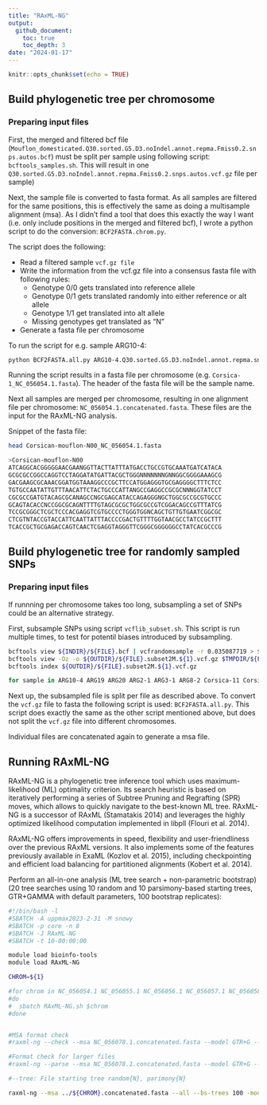```yaml
---
title: "RAxML-NG"
output: 
  github_document:
    toc: true
    toc_depth: 3
date: "2024-01-17"
---
```


```r
knitr::opts_chunk$set(echo = TRUE)
```

## Build phylogenetic tree per chromosome
### Preparing input files

First, the merged and filtered bcf file (`Mouflon_domesticated.Q30.sorted.G5.D3.noIndel.annot.repma.Fmiss0.2.snps.autos.bcf`) must be split per sample using following script: `bcftools_samples.sh`. This will result in one `Q30.sorted.G5.D3.noIndel.annot.repma.Fmiss0.2.snps.autos.vcf.gz` file per sample)

Next, the sample file is converted to fasta format. As all samples are filtered for the same positions, this is effectively the same as doing a multisample alignment (msa). As I didn't find a tool that does this exactly the way I want (i.e. only include positions in the merged and filtered bcf), I wrote a python script to do the conversion: `BCF2FASTA.chrom.py`. \

The script does the following:  \

* Read a filtered sample `vcf.gz file` \
* Write the information from the vcf.gz file into a consensus fasta file with following rules: \
    + Genotype 0/0 gets translated into reference allele \
    + Genotype 0/1 gets translated randomly into either reference or alt allele \
    + Genotype 1/1 get translated into alt allele \
    + Missing genotypes get translated as "N" \
* Generate a fasta file per chromosome

To run the script for e.g. sample ARG10-4:
```bash
python BCF2FASTA.all.py ARG10-4.Q30.sorted.G5.D3.noIndel.annot.repma.snps.autos.Fmiss0.1.subset2M.1.vcf.gz ARG10-4
```

Running the script results in a fasta file per chromosome (e.g. `Corsica-1_NC_056054.1.fasta`). The header of the fasta file will be the sample name. 

Next all samples are merged per chromosome, resulting in one alignment file per chromosome: `NC_056054.1.concatenated.fasta`. These files are the input for the RAxML-NG analysis.

Snippet of the fasta file:

```bash
head Corsican-mouflon-N00_NC_056054.1.fasta 

>Corsican-mouflon-N00
ATCAGGCACGGGGGAACGAANGGTTACTTATTTATGACCTGCCGTGCAAATGATCATACA
GCGCGCCGGCCAGGTCCTAGGATATGATTACGCTGGGNNNNNNNGNNGGCGGGGAAAGCG
GACGAAGCGCAAACGGATGGTAAAGGCCCGCTTCCATGGAGGGTGCGAGGGGCTTTCTCC
TGTGCCAATATTGTTTAACATTCTACTGCCCATTANGCCGAGGCCGCGCNNNGGTATCCT
CGCGCCGATGTACAGCGCANAGCCNGCGAGCATACCAGAGGGNGCTGGCGCCGCGTGCCC
GCAGTACACCNCCGGCGCAGNTTTTGTAGCGCGCTGGCGCCGTCGGACAGCCGTTTATCG
TCCGCGGGCTCGCTCCCACGAGGTCGTGCCCCTGGGTGGNCAGCTGTTGTGAATCGGCGC
CTCGTNTACCGTACCATTCAATTATTTACCCCGACTGTTTTGGTAACGCCTATCCGCTTT
TCACCGCTGCGAGACCAGTCAACTCGAGGTAGGGTTCGGGCGGGGGGCCTATCACGCCCG

```
## Build phylogenetic tree for randomly sampled SNPs
### Preparing input files
If runnning per chromosome takes too long, subsampling a set of SNPs could be an alternative strategy.

First, subsample SNPs using script `vcflib_subset.sh`. This script is run multiple times, to test for potentil biases introduced by subsampling. 

```bash
bcftools view ${INDIR}/${FILE}.bcf | vcfrandomsample -r 0.035087719 > $TMPDIR/${FILE}.subset2M.${1}.vcf
bcftools view -Oz -o ${OUTDIR}/${FILE}.subset2M.${1}.vcf.gz $TMPDIR/${FILE}.subset2M.${1}.vcf
bcftools index ${OUTDIR}/${FILE}.subset2M.${1}.vcf.gz
```

```bash
for sample in ARG10-4 ARG19 ARG20 ARG2-1 ARG3-1 ARG8-2 Corsica-11 Corsica-7 Corsica-F1 Corsica-M1 Corsican-mouflon-N00 Corsican-Mouflon-N43 Corsican-mouflon-N47 Corsican-mouflon-N76 Corsican-mouflon-N77 Corsican-mouflon-N83 Corsican-mouflon-N85 Corsican-mouflon-N90 Corsican-mouflon-N96 Corsican-mouflon-N97 cym002 cym003 cym004 cym006 cym007 cym008 cym009 cym011 cym012 Montes-1 Montes-2 Montes-3 Montes-4 Montes-5 Montes-6 Ogliastra-11 Ogliastra-12 Ogliastra-13 Ogliastra-14 Ogliastra-15 Ogliastra-18 Ogliastra-19 Ogliastra-1 Ogliastra-3 Ogliastra-4 Ogliastra-6 Ogliastra-9 MUF1 MUF2-1 MUF3-1 OGA018 KR15 SH20 YZ.11 BAT_IOSW_r1 Ogliastra-17 Altamurana_SRR12396902 Altamurana_SRR12396903 Awassi_SRR11657624 Awassi_SRR501872 Awassi_SRR501890 Awassi_SRR501893 Bighorn_SRR16036485 Bighorn_SRR16036486 Bighorn_SRR16036488 Bighorn_SRR16036489 Bighorn_SRR16036516 Bighorn_SRR2418288 Castellana_SRR501883 Castellana_SRR501904 Churra_SRR501848 Churra_SRR501909 Dman_ERR277069 Dman_ERR277070 Dman_ERR277072 Dman_ERR283423 Dman_ERR283429 Dman_ERR318904 Dorset_SRR19144758 Finnsheep_SRR11657546 Finnsheep_SRR11657547 Finnsheep_SRR11657549 Finnsheep_SRR11657550 Finnsheep_SRR11657551 Finnsheep_SRR11657552 Gotland_SRR11657694 Gotland_SRR11657695 Gotland_SRR11657696 Gotland_SRR11657698 Gotland_SRR11657699 Gotland_SRR11657700 Karakas_SRR501849 Karakas_SRR501886 Laucane_SRR501850 Laucane_SRR501851 Merino_SRR11657662 Merino_SRR11657672 Merino_SRR5991165 Merino_SRR5991255 Merino_SRR5991344 Merino_SRR5991463 Norduz_SRR501869 Norduz_SRR501888 Ojalada_SRR501900 Ojalada_SRR501911 Ossimi_SRR12396862 Ossimi_SRR12396863 Ouessant_SRR11657536 Ouessant_SRR11657540 Ouessant_SRR11657541 Ouessant_SRR11657720 Ouessant_SRR11657722 PagIsland_SRR12396860 PagIsland_SRR12396864 PagIsland_SRR12396915 Rambouillet_SRR6305143 Romney_SRR12396925 Romney_SRR12396992 Romney_SRR19144935 Romney_SRR19144964 Romney_SRR501859 Sakiz_SRR501843 Sakiz_SRR501878 Salz_SRR501841 Salz_SRR501842 ScottishBlackface_ERR9577158 ScottishBlackface_ERR9577159 ScottishBlackface_ERR9577160 ScottishBlackface_ERR9616773 ScottishBlackface_ERR9616779 ScottishBlackface_SRR501844 Texel_ERR9577152 Texel_ERR9577161 Texel_ERR9577162 Texel_ERR9577163 Texel_SRR19144927 Timahdite_ERR234302 Timahdite_ERR234303 Timahdite_ERR234313 Timahdite_ERR234317 Timahdite_ERR246146 Timahdite_ERR246150 SuffolkBlackface_SAMN05216769 SuffolkBlackface_SAMN05216770 SuffolkBlackface_SAMN05216771 SuffolkBlackface_SAMN05216772 SuffolkBlackface_SAMN05216773 SuffolkBlackface_SAMN05216776 Dorset_SAMN05216720 Dorset_SAMN05216721 Dorset_SAMN05216724 Dorset_SAMN05216725 Dorset_SAMN05216728 Rambouillet_SAMN05216750 Rambouillet_SAMN05216751 Rambouillet_SAMN05216753 Rambouillet_SAMN05216755 Rambouillet_SAMN05216757 266 267 271 272 NeraSheep-183-F NeraSheep-227-D NeraSheep-227-F NeraSheep-435-F NeraSheep-450-F NeraSheep-450-SO NeraSheep-ISEDDU-SO NeraSheep-P252 NeraSheep-P435 SardaSheep-1 SardaSheep-2 SardaSheep-3 SardaSheep-4 SardaSheep-5 SardaSheep-6; do sbatch /proj/snic2020-2-10/private/Analyses/marianne/PROJECTS/EuropeanMouflon/SCRIPTS/bcftools_sample.sh $sample 1; done

```

Next up, the subsampled file is split per file as described above. To convert the `vcf.gz` file to fasta the following script is used: `BCF2FASTA.all.py`. This script does exactly the same as the other script mentioned above, but does not split the `vcf.gz` file into different chromosomes.

Individual files are concatenated again to generate a msa file.

## Running RAxML-NG

RAxML-NG is a phylogenetic tree inference tool which uses maximum-likelihood (ML) optimality criterion. Its search heuristic is based on iteratively performing a series of Subtree Pruning and Regrafting (SPR) moves, which allows to quickly navigate to the best-known ML tree. RAxML-NG is a successor of RAxML (Stamatakis 2014) and leverages the highly optimized likelihood computation implemented in libpll (Flouri et al. 2014).

RAxML-NG offers improvements in speed, flexibility and user-friendliness over the previous RAxML versions. It also implements some of the features previously available in ExaML (Kozlov et al. 2015), including checkpointing and efficient load balancing for partitioned alignments (Kobert et al. 2014).

Perform an all-in-one analysis (ML tree search + non-parametric bootstrap) (20 tree searches using 10 random and 10 parsimony-based starting trees, GTR+GAMMA with default parameters, 100 bootstrap replicates):

```bash
#!/bin/bash -l
#SBATCH -A uppmax2023-2-31 -M snowy
#SBATCH -p core -n 8
#SBATCH -J RAxML-NG
#SBATCH -t 10-00:00:00

module load bioinfo-tools
module load RAxML-NG

CHROM=${1}

#for chrom in NC_056054.1 NC_056055.1 NC_056056.1 NC_056057.1 NC_056058.1 NC_056059.1 NC_056060.1 NC_056061.1 NC_056062.1 NC_056063.1 NC_056064.1 NC_056065.1 NC_056066.1 NC_056067.1 NC_056068.1 NC_056069.1 NC_056070.1 NC_056071.1 NC_056072.1 NC_056073.1 NC_056074.1 NC_056075.1 NC_056076.1 NC_056077.1 NC_056078.1 NC_056079.1
#do
#  sbatch RAxML-NG.sh $chrom
#done


#MSA format check
#raxml-ng --check --msa NC_056078.1.concatenated.fasta --model GTR+G --prefix T1

#Format check for larger files
#raxml-ng --parse --msa NC_056078.1.concatenated.fasta --model GTR+G --prefix T2

#--tree: File starting tree random{N}, parimony{N}

raxml-ng --msa ../${CHROM}.concatenated.fasta --all --bs-trees 100 -model GTR+G --prefix ${CHROM} --outgroup BAT_IOSW_r1 --threads 8 --seed 2
```





